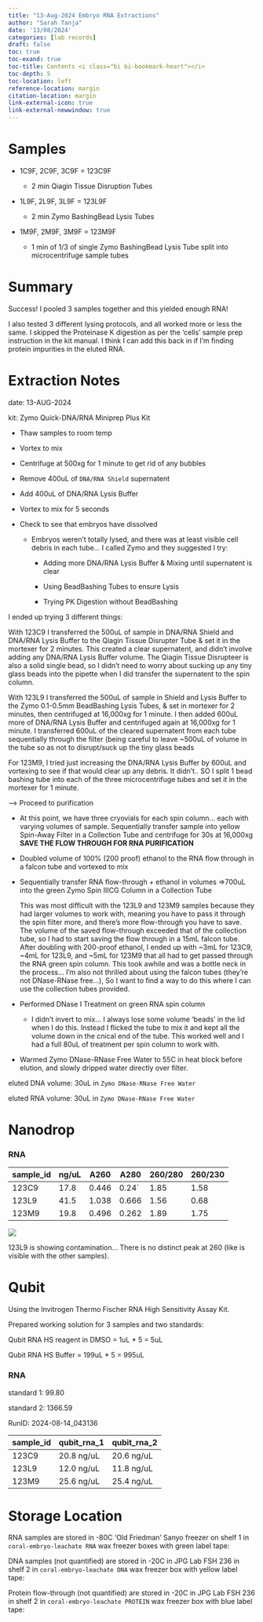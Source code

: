 ```yaml
---
title: "13-Aug-2024 Embryo RNA Extractions"
author: "Sarah Tanja"
date: '13/08/2024'
categories: [lab records]
draft: false
toc: true
toc-exand: true
toc-title: Contents <i class="bi bi-bookmark-heart"></i>
toc-depth: 5
toc-location: left
reference-location: margin
citation-location: margin
link-external-icon: true
link-external-newwindow: true
---
```


# Samples

-   1C9F, 2C9F, 3C9F = 123C9F

    -   2 min Qiagin Tissue Disruption Tubes

-   1L9F, 2L9F, 3L9F = 123L9F

    -   2 min Zymo BashingBead Lysis Tubes

-   1M9F, 2M9F, 3M9F = 123M9F

    -   1 min of 1/3 of single Zymo BashingBead Lysis Tube split into microcentrifuge sample tubes

# Summary

::: callout-note
Success! I pooled 3 samples together and this yielded enough RNA!
:::

::: callout-note
I also tested 3 different lysing protocols, and all worked more or less the same. I skipped the Proteinase K digestion as per the 'cells' sample prep instruction in the kit manual. I think I can add this back in if I'm finding protein impurities in the eluted RNA.
:::

# Extraction Notes

date: 13-AUG-2024

kit: Zymo Quick-DNA/RNA Miniprep Plus Kit

-   Thaw samples to room temp

-   Vortex to mix

-   Centrifuge at 500xg for 1 minute to get rid of any bubbles

-   Remove 400uL of `DNA/RNA Shield` supernatent

-   Add 400uL of DNA/RNA Lysis Buffer

-   Vortex to mix for 5 seconds

-   Check to see that embryos have dissolved

    -   Embryos weren't totally lysed, and there was at least visible cell debris in each tube... I called Zymo and they suggested I try:

        -   Adding more DNA/RNA Lysis Buffer & Mixing until supernatent is clear

        -   Using BeadBashing Tubes to ensure Lysis

        -   Trying PK Digestion without BeadBashing

I ended up trying 3 different things:

With 123C9 I transferred the 500uL of sample in DNA/RNA Shield and DNA/RNA Lysis Buffer to the Qiagin Tissue Disrupter Tube & set it in the mortexer for 2 minutes. This created a clear supernatent, and didn't involve adding any DNA/RNA Lysis Buffer volume. The Qiagin Tissue Disrupteer is also a solid single bead, so I didn't need to worry about sucking up any tiny glass beads into the pipette when I did transfer the supernatent to the spin column.

With 123L9 I transferred the 500uL of sample in Shield and Lysis Buffer to the Zymo 0.1-0.5mm BeadBashing Lysis Tubes, & set in mortexer for 2 minutes, then centrifuged at 16,000xg for 1 minute. I then added 600uL more of DNA/RNA Lysis Buffer and centrifuged again at 16,000xg for 1 minute. I transferred 600uL of the cleared supernatent from each tube sequentially through the filter (being careful to leave \~500uL of volume in the tube so as not to disrupt/suck up the tiny glass beads

For 123M9, I tried just increasing the DNA/RNA Lysis Buffer by 600uL and vortexing to see if that would clear up any debris. It didn't.. SO I split 1 bead bashing tube into each of the three microcentrifuge tubes and set it in the mortexer for 1 minute.

---\> Proceed to purification

-   At this point, we have three cryovials for each spin column... each with varying volumes of sample. Sequentially transfer sample into yellow Spin-Away Filter in a Collection Tube and centrifuge for 30s at 16,000xg **SAVE THE FLOW THROUGH FOR RNA PURIFICATION**

-   Doubled volume of 100% (200 proof) ethanol to the RNA flow through in a falcon tube and vortexed to mix

-   Sequentially transfer RNA flow-through + ethanol in volumes =\>700uL into the green Zymo Spin IIICG Column in a Collection Tube

    ::: callout-warning
    This was most difficult with the 123L9 and 123M9 samples because they had larger volumes to work with, meaning you have to pass it through the spin filter more, and there's more flow-through you have to save. The volume of the saved flow-through exceeded that of the collection tube, so I had to start saving the flow through in a 15mL falcon tube. After doubling with 200-proof ethanol, I ended up with \~3mL for 123C9, \~4mL for 123L9, and \~5mL for 123M9 that all had to get passed through the RNA green spin column. This took awhile and was a bottle neck in the process... I'm also not thrilled about using the falcon tubes (they're not DNase-RNase free...), So I want to find a way to do this where I can use the collection tubes provided.
    :::

-   Performed DNase I Treatment on green RNA spin column

    -   I didn't invert to mix... I always lose some volume 'beads' in the lid when I do this. Instead I flicked the tube to mix it and kept all the volume down in the cnical end of the tube. This worked well and I had a full 80uL of treatment per spin column to work with.

-   Warmed Zymo DNase-RNase Free Water to 55C in heat block before elution, and slowly dripped water directly over filter.

eluted DNA volume: 30uL in `Zymo DNase-RNase Free Water`

eluted RNA volume: 30uL in `Zymo DNase-RNase Free Water`

# Nanodrop

### RNA

| sample_id | ng/uL | A260  | A280   | 260/280 | 260/230 |
|-----------|-------|-------|--------|---------|---------|
| 123C9     | 17.8  | 0.446 | 0.24\` | 1.85    | 1.58    |
| 123L9     | 41.5  | 1.038 | 0.666  | 1.56    | 0.68    |
| 123M9     | 19.8  | 0.496 | 0.262  | 1.89    | 1.75    |

![](nanodrop_13AUG2024.PNG)

::: callout-warning
123L9 is showing contamination... There is no distinct peak at 260 (like is visible with the other samples).
:::

# Qubit

Using the Invitrogen Thermo Fischer RNA High Sensitivity Assay Kit.

Prepared working solution for 3 samples and two standards:

Qubit RNA HS reagent in DMSO = 1uL \* 5 = 5uL

Qubit RNA HS Buffer = 199uL \* 5 = 995uL

### RNA

standard 1: 99.80

standard 2: 1366.59

RunID: 2024-08-14_043136

| sample_id | qubit_rna_1 | qubit_rna_2 |
|-----------|-------------|-------------|
| 123C9     | 20.8 ng/uL  | 20.6 ng/uL  |
| 123L9     | 12.0 ng/uL  | 11.8 ng/uL  |
| 123M9     | 25.6 ng/uL  | 25.4 ng/uL  |

# Storage Location

RNA samples are stored in -80C 'Old Friedman' Sanyo freezer on shelf 1 in `coral-embryo-leachate RNA` wax freezer boxes with green label tape:

DNA samples (not quantified) are stored in -20C in JPG Lab FSH 236 in shelf 2 in `coral-embryo-leachate DNA` wax freezer box with yellow label tape:

Protein flow-through (not quantified) are stored in -20C in JPG Lab FSH 236 in shelf 2 in `coral-embryo-leachate PROTEIN` wax freezer box with blue label tape:
